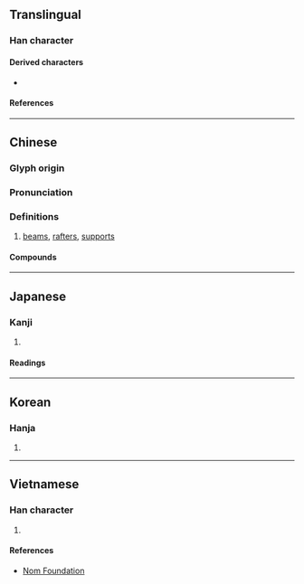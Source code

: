 {{character info}}
==Translingual==

===Han character===
{{Han char|rn=75|rad=木|as=09|sn=13|four=47932|canj=DVNO|ids=⿰木彖}}

====Derived characters====
* {{l|mul|[[𭏷]]}}

====References====
{{Han ref|kx=0538.050|dkj=15087|dj=0925.180|hdz=21259.020|uh=693D}}

----

==Chinese==
{{zh-forms}}

===Glyph origin===
{{Han etym}}

===Pronunciation===
{{zh-pron
|m=chuán
|m-s=
|c=cyun4
|c-t=
|g=
|h=pfs=
|j=
|mb=
|md=
|mn=ml:thoân/tw:iân
|mn-t=
|w=
|x=
|mc=y
|oc=y
|ma=
|cat=n
}}

===Definitions===
{{zh-hanzi}}

# [[beam]]s, [[rafter]]s, [[support]]s

====Compounds====
{{zh-der|一椽|椽子|椽柱|椽桷|椽櫪|椽筆|榱椽|陳椽|采椽|棌椽|大筆如椽|如椽筆|根椽片瓦|片瓦根椽|椽梁|椽木|茅椽蓬牖|采椽不斲|隔屋攛椽}}

----

==Japanese==

===Kanji===
{{ja-kanji|grade=|rs=木09}}

# {{rfdef|ja|sort=木09}}

====Readings====
{{ja-readings
|goon=でん
|kanon=てん
|kun=たるき}}

----

==Korean==

===Hanja===
{{ko-hanja|hangeul=[[연]], [[전]]|eumhun=|rv=yeon, jeon|mr=yŏn, chŏn|y=yen, cen}}

# {{rfdef|ko|sort=木09}}

----

==Vietnamese==

===Han character===
{{vi-readings|rs=木09|reading=duyên}}

# {{rfdef|vi|sort=木09}}

====References====
* [http://nomfoundation.org/common/nom_details.php?codepoint=693d Nom Foundation]